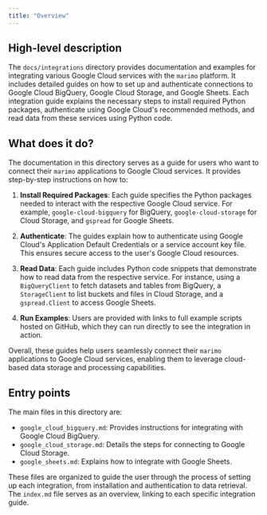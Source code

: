 ```yaml
---
title: "Overview"
---
```


## High-level description

The `docs/integrations` directory provides documentation and examples for integrating various Google Cloud services with the `marimo` platform. It includes detailed guides on how to set up and authenticate connections to Google Cloud BigQuery, Google Cloud Storage, and Google Sheets. Each integration guide explains the necessary steps to install required Python packages, authenticate using Google Cloud's recommended methods, and read data from these services using Python code.

## What does it do?

The documentation in this directory serves as a guide for users who want to connect their `marimo` applications to Google Cloud services. It provides step-by-step instructions on how to:

1. **Install Required Packages**: Each guide specifies the Python packages needed to interact with the respective Google Cloud service. For example, `google-cloud-bigquery` for BigQuery, `google-cloud-storage` for Cloud Storage, and `gspread` for Google Sheets.

2. **Authenticate**: The guides explain how to authenticate using Google Cloud's Application Default Credentials or a service account key file. This ensures secure access to the user's Google Cloud resources.

3. **Read Data**: Each guide includes Python code snippets that demonstrate how to read data from the respective service. For instance, using a `BigQueryClient` to fetch datasets and tables from BigQuery, a `StorageClient` to list buckets and files in Cloud Storage, and a `gspread.Client` to access Google Sheets.

4. **Run Examples**: Users are provided with links to full example scripts hosted on GitHub, which they can run directly to see the integration in action.

Overall, these guides help users seamlessly connect their `marimo` applications to Google Cloud services, enabling them to leverage cloud-based data storage and processing capabilities.

## Entry points

The main files in this directory are:

- `google_cloud_bigquery.md`: Provides instructions for integrating with Google Cloud BigQuery.
- `google_cloud_storage.md`: Details the steps for connecting to Google Cloud Storage.
- `google_sheets.md`: Explains how to integrate with Google Sheets.

These files are organized to guide the user through the process of setting up each integration, from installation and authentication to data retrieval. The `index.md` file serves as an overview, linking to each specific integration guide.